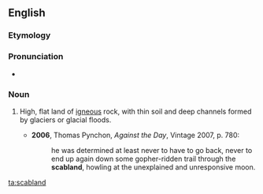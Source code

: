 ==English==

===Etymology===
{{compound|scab|land|lang=en}}

===Pronunciation===
* {{IPA|/ˈskæblænd/|lang=en}}

===Noun===
{{en-noun}}

# {{context|US|geography|lang=en}} High, flat land of [[igneous]] rock, with thin soil and deep channels formed by glaciers or glacial floods.
#* '''2006''', Thomas Pynchon, ''Against the Day'', Vintage 2007, p. 780:
#*: he was determined at least never to have to go back, never to end up again down some gopher-ridden trail through the '''scabland''', howling at the unexplained and unresponsive moon.

[[ta:scabland]]